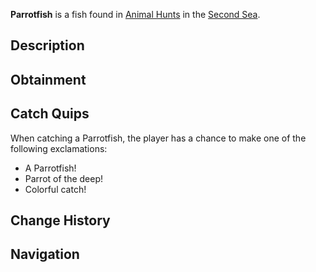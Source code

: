 {{FishInfobox
|image          = Parrotfish.png
|rarity         = Limited
|event          = Animal Hunt
|sea            = Second Sea
|location       = [[Animals - Sea 2]]
|sublocation    = 
|sources        = Fishing Rod
|radar_location = 
|prog_speed     = +5
|xp             = 880
|weather        = Windy
|time           = 
|season         = Summer
|bait           = Crystal Bananas
|base_weight    = 12
|base_value     = 280
|weight_range   = 7.5
|base_chance    = 70
|base_resil     = 50
}}
'''Parrotfish''' is a {{Rarity|Limited}} fish found in [[Animal Hunt]]s in the [[Second Sea]].

== Description ==
{{Description|A vibrant fish with a beak, squawking through the coral reefs.|Bestiary Entry}}

== Obtainment ==
{{Description|It chatters where the winds stir the tropical waters.|Bestiary Hint}}
{{Fish Availability|
Animal Hunt/Second Sea
|top_rods      = 
Training Rod\225793.98\NaN;
Flimsy Rod\196725.52\204044.12;
Leviathan's Fang Rod\169533.54\184438.3;
Free Spirit Rod\169297.23\99857.57;
Trident Rod\169198.2\167169.09;
Brick Built Rod\153845.11\161551.81;
Firefly Rod\168134.45\189413.15;
Great Dreamer Rod\137121.09\149176.26;
Long Rod\135906.43\135906.43;
Great Rod of Oscar\136266.27\135088;
Adventurer's Rod\124540.87\126666.67;
Fischer's Rod\126153.55\117668.6;
Blazebringer Rod\140018.21\152328.09;
Verdant Shear Rod\138988.5\148702.89;
Astralhook Rod\136119.64\65618.88;
No-Life Rod\131742.52\130144.58;
Seraphic Rod\120842.76\119393.56;
Ethereal Prism Rod\118962.15\108033.3;
Challenger's Rod\116142.52\114362.27;
Rod Of The Forgotten Fang\114954.18\112354.94;
Rod Of The Exalted One\114559.34\120816.55;
Depthseeker Rod\114489.04\114489.04;
Avalanche Rod\112486.84\112486.84;
Volcanic Rod\112094.72\111724.44;
Rod Of The Depths\111953.91\108859.43;
Zeus Rod\111575.76\111207.19;
Steady Rod\92336.84\92336.84
|recommended   = Free Spirit Rod
}}

== Catch Quips ==
When catching a Parrotfish, the player has a chance to make one of the following exclamations:
* A Parrotfish!
* Parrot of the deep!
* Colorful catch!

== Change History ==
{{Change History|{{subst:Current Version}}}}

== Navigation ==
{{Fish Navbox|Animals - Sea 2}}